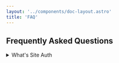 ```yaml
---
layout: '../components/doc-layout.astro'
title: 'FAQ'
---
```

## Frequently Asked Questions

<details id="site-auth">
  <summary>What's Site Auth</summary>
**What does this setting do?**
This setting lets you choose how your browser shares information with websites. When enabled, the browser shares your login data (like cookies) with websites to help them recognize you and provide a more personalized experience. When disabled, your browser won’t share this data, keeping your activity more private.

**When should I turn this on?**  
- Turn it on if you need to log into a website or access features that require authentication.  
- For example, this is useful for online shopping, social media, or accessing member-only areas of websites.

**When should I turn this off?**  
- Turn it off if you’re browsing sensitive websites and want to avoid sharing login or personal data.  
- This is a safer option when visiting unfamiliar or untrusted websites.

**How does this affect my privacy?**  
- **Enabled:** Websites can recognize you and provide full features, but this may also share more of your personal data with them.  
- **Disabled:** Your privacy is better protected, but some websites may not work properly or require additional logins.

For more details, visit these helpful resources:  
- [Mozilla’s Guide to Privacy Basics](https://foundation.mozilla.org/en/privacynotincluded/)  
- [Google Safety Center: Understanding Privacy](https://safety.google/privacy/understanding/)
</details>